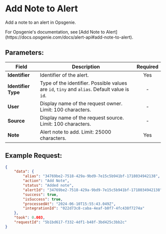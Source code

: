 
# Add Note to Alert

Add a note to an alert in Opsgenie.

<Callout type="info">
	For Opsgenie's documentation, see [Add Note to
	Alert](https://docs.opsgenie.com/docs/alert-api#add-note-to-alert).
</Callout>

## Parameters:

| Field               | Description                                                                                  | Required |
| ------------------- | -------------------------------------------------------------------------------------------- | :------: |
| **Identifier**      | Identifier of the alert.                                                                     |   Yes    |
| **Identifier Type** | Type of the identifier. Possible values are `id`, `tiny` and `alias`. Default value is `id`. |    -     |
| **User**            | Display name of the request owner. Limit: 100 characters.                                    |    -     |
| **Source**          | Display name of the request source. Limit: 100 characters.                                   |    -     |
| **Note**            | Alert note to add. Limit: 25000 characters.                                                  |   Yes    |

## Example Request:

```json
{
	"data": {
		"alias": "34769be2-7518-429a-9bd9-7e15c5b941bf-1718034942138",
		"action": "Add Note",
		"status": "Added note",
		"alertId": "34769be2-7518-429a-9bd9-7e15c5b941bf-1718034942138",
		"success": true,
		"isSuccess": true,
		"processedAt": "2024-06-10T15:55:43.049Z",
		"integrationId": "022d73c8-caba-4eaf-b0f7-4fc438f7274a"
	},
	"took": 0.003,
	"requestId": "5b1bd617-f332-4df1-b48f-3bd425c3bb2c"
}
```
